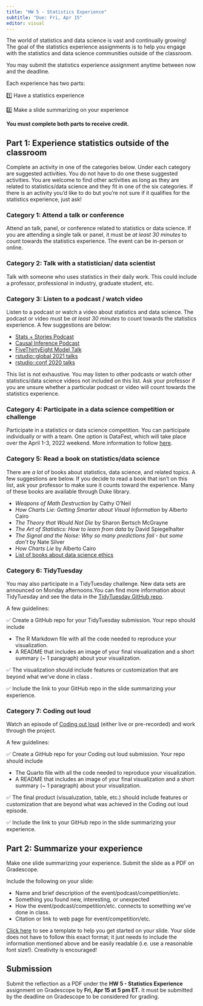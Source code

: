 ```yaml
---
title: "HW 5 - Statistics Experience"
subtitle: "Due: Fri, Apr 15"
editor: visual
---
```


The world of statistics and data science is vast and continually growing!
The goal of the statistics experience assignments is to help you engage with the statistics and data science communities outside of the classroom.

You may submit the statistics experience assignment anytime between now and the deadline.

Each experience has two parts:

1️⃣ Have a statistics experience

2️⃣ Make a slide summarizing on your experience

**You must complete both parts to receive credit.**

## Part 1: Experience statistics outside of the classroom

Complete an activity in one of the categories below.
Under each category are suggested activities.
You do not have to do one these suggested activities.
You are welcome to find other activities as long as they are related to statistics/data science and they fit in one of the six categories.
If there is an activity you'd like to do but you're not sure if it qualifies for the statistics experience, just ask!

### Category 1: Attend a talk or conference

Attend an talk, panel, or conference related to statistics or data science.
If you are attending a single talk or panel, it must be *at least 30 minutes* to count towards the statistics experience.
The event can be in-person or online.

### Category 2: Talk with a statistician/ data scientist

Talk with someone who uses statistics in their daily work.
This could include a professor, professional in industry, graduate student, etc.

### Category 3: Listen to a podcast / watch video

Listen to a podcast or watch a video about statistics and data science.
The podcast or video must be *at least 30 minutes* to count towards the statistics experience.
A few suggestions are below:

-   [Stats + Stories Podcast](https://statsandstories.net/)
-   [Causal Inference Podcast](https://casualinfer.libsyn.com/)
-   [FiveThirtyEight Model Talk](https://fivethirtyeight.com/tag/model-talk/)
-   [rstudio::global 2021 talks](https://www.rstudio.com/resources/rstudioglobal-2021/)
-   [rstudio::conf 2020 talks](https://www.rstudio.com/resources/rstudioconf-2020/)

This list is not exhaustive.
You may listen to other podcasts or watch other statistics/data science videos not included on this list.
Ask your professor if you are unsure whether a particular podcast or video will count towards the statistics experience.

### Category 4: Participate in a data science competition or challenge

Participate in a statistics or data science competition.
You can participate individually or with a team.
One option is DataFest, which will take place over the April 1-3, 2022 weekend.
More information to follow [here](https://www2.stat.duke.edu/datafest/).

### Category 5: Read a book on statistics/data science

There are *a lot* of books about statistics, data science, and related topics.
A few suggestions are below.
If you decide to read a book that isn't on this list, ask your professor to make sure it counts toward the experience.
Many of these books are available through Duke library.

-   *Weapons of Math Destruction* by Cathy O'Neil
-   *How Charts Lie: Getting Smarter about Visual Information* by Alberto Cairo
-   *The Theory that Would Not Die* by Sharon Bertsch McGrayne
-   *The Art of Statistics: How to learn from data* by David Spiegelhalter
-   *The Signal and the Noise: Why so many predictions fail - but some don't* by Nate Silver
-   *How Charts Lie* by Alberto Cairo
-   [List of books about data science ethics](https://teachdatascience.com/bookclub/)

### Category 6: TidyTuesday

You may also participate in a TidyTuesday challenge.
New data sets are announced on Monday afternoons.You can find more information about TidyTuesday and see the data in the [TidyTuesday GitHub repo](https://github.com/rfordatascience/tidytuesday).

A few guidelines:

✅ Create a GitHub repo for your TidyTuesday submission.
Your repo should include

-   The R Markdown file with all the code needed to reproduce your visualization.
-   A README that includes an image of your final visualization and a short summary (\~ 1 paragraph) about your visualization.

✅ The visualization should include features or customization that are beyond what we've done in class .

✅ Include the link to your GitHub repo in the slide summarizing your experience.

### Category 7: Coding out loud

Watch an episode of [Coding out loud](https://dukecct.github.io/coding-out-loud/) (either live or pre-recorded) and work through the project.

A few guidelines:

✅ Create a GitHub repo for your Coding out loud submission.
Your repo should include

-   The Quarto file with all the code needed to reproduce your visualization.
-   A README that includes an image of your final visualization and a short summary (\~ 1 paragraph) about your visualization.

✅ The final product (visualuzation, table, etc.) should include features or customization that are beyond what was achieved in the Coding out loud episode.

✅ Include the link to your GitHub repo in the slide summarizing your experience.

## Part 2: Summarize your experience

Make one slide summarizing your experience.
Submit the slide as a PDF on Gradescope.

Include the following on your slide:

-   Name and brief description of the event/podcast/competition/etc.
-   Something you found new, interesting, or unexpected
-   How the event/podcast/competition/etc. connects to something we've done in class.
-   Citation or link to web page for event/competition/etc.

[Click here](https://docs.google.com/presentation/d/1Ua7rmAQn8FaRLxJpxaRvOZfBLIlEjYVxugEaaTcIjMQ/edit?usp=sharing) to see a template to help you get started on your slide.
Your slide does not have to follow this exact format; it just needs to include the information mentioned above and be easily readable (i.e. use a reasonable font size!).
Creativity is encouraged!

## Submission

Submit the reflection as a PDF under the **HW 5 - Statistics Experience** assignment on Gradescope by **Fri, Apr 15 at 5 pm ET.** It must be submitted by the deadline on Gradescope to be considered for grading.
